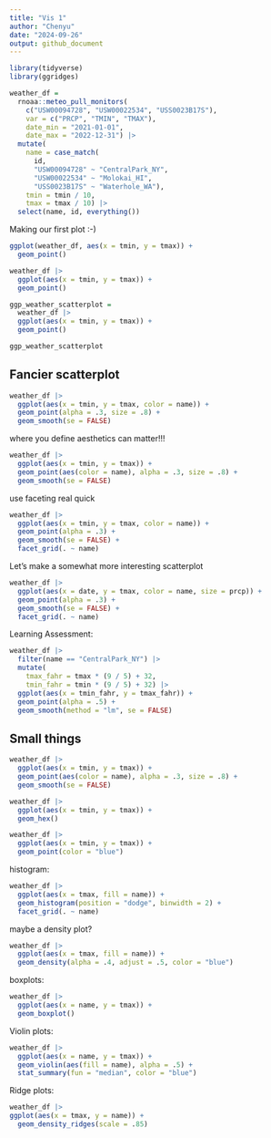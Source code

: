 ```yaml
---
title: "Vis 1"
author: "Chenyu"
date: "2024-09-26"
output: github_document
---
```


```r
library(tidyverse)
library(ggridges)
```

```r
weather_df = 
  rnoaa::meteo_pull_monitors(
    c("USW00094728", "USW00022534", "USS0023B17S"),
    var = c("PRCP", "TMIN", "TMAX"), 
    date_min = "2021-01-01",
    date_max = "2022-12-31") |>
  mutate(
    name = case_match(
      id, 
      "USW00094728" ~ "CentralPark_NY", 
      "USW00022534" ~ "Molokai_HI",
      "USS0023B17S" ~ "Waterhole_WA"),
    tmin = tmin / 10,
    tmax = tmax / 10) |>
  select(name, id, everything())
```

Making our first plot :-)

```r
ggplot(weather_df, aes(x = tmin, y = tmax)) +
  geom_point()
```

```r
weather_df |>
  ggplot(aes(x = tmin, y = tmax)) +
  geom_point()
```

```r
ggp_weather_scatterplot = 
  weather_df |>
  ggplot(aes(x = tmin, y = tmax)) +
  geom_point()

ggp_weather_scatterplot
```


## Fancier scatterplot

```r
weather_df |>
  ggplot(aes(x = tmin, y = tmax, color = name)) + 
  geom_point(alpha = .3, size = .8) +
  geom_smooth(se = FALSE)
```

where you define aesthetics can matter!!!

```r
weather_df |>
  ggplot(aes(x = tmin, y = tmax)) + 
  geom_point(aes(color = name), alpha = .3, size = .8) +
  geom_smooth(se = FALSE)
```

use faceting real quick

```r
weather_df |>
  ggplot(aes(x = tmin, y = tmax, color = name)) + 
  geom_point(alpha = .3) +
  geom_smooth(se = FALSE) +
  facet_grid(. ~ name)
```

Let's make a somewhat more interesting scatterplot

```r
weather_df |>
  ggplot(aes(x = date, y = tmax, color = name, size = prcp)) + 
  geom_point(alpha = .3) +
  geom_smooth(se = FALSE) +
  facet_grid(. ~ name)
```

Learning Assessment:

```r
weather_df |> 
  filter(name == "CentralPark_NY") |> 
  mutate(
    tmax_fahr = tmax * (9 / 5) + 32,
    tmin_fahr = tmin * (9 / 5) + 32) |> 
  ggplot(aes(x = tmin_fahr, y = tmax_fahr)) +
  geom_point(alpha = .5) + 
  geom_smooth(method = "lm", se = FALSE)
```

## Small things

```r
weather_df |>
  ggplot(aes(x = tmin, y = tmax)) + 
  geom_point(aes(color = name), alpha = .3, size = .8) +
  geom_smooth(se = FALSE)
```

```r
weather_df |>
  ggplot(aes(x = tmin, y = tmax)) + 
  geom_hex()
```

```r
weather_df |>
  ggplot(aes(x = tmin, y = tmax)) + 
  geom_point(color = "blue")
```

histogram:

```r
weather_df |>
  ggplot(aes(x = tmax, fill = name)) + 
  geom_histogram(position = "dodge", binwidth = 2) +
  facet_grid(. ~ name)
```

maybe a density plot?

```r
weather_df |>
  ggplot(aes(x = tmax, fill = name)) + 
  geom_density(alpha = .4, adjust = .5, color = "blue")
```

boxplots:

```r
weather_df |>
  ggplot(aes(x = name, y = tmax)) + 
  geom_boxplot()
```

Violin plots:

```r
weather_df |>
  ggplot(aes(x = name, y = tmax)) + 
  geom_violin(aes(fill = name), alpha = .5) + 
  stat_summary(fun = "median", color = "blue")
```

Ridge plots:

```r
weather_df |>
ggplot(aes(x = tmax, y = name)) + 
  geom_density_ridges(scale = .85)
```




